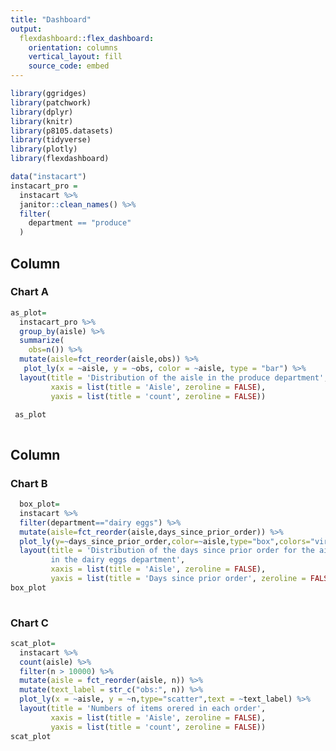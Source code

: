 ```yaml
---
title: "Dashboard"
output: 
  flexdashboard::flex_dashboard:
    orientation: columns
    vertical_layout: fill
    source_code: embed
---
```



```r
library(ggridges) 
library(patchwork) 
library(dplyr)
library(knitr)
library(p8105.datasets)
library(tidyverse)
library(plotly)
library(flexdashboard)
```

```r
data("instacart")
instacart_pro =
  instacart %>%
  janitor::clean_names() %>%
  filter(
    department == "produce"
  )

```


Column {data-width=550}
-----------------------------------------------------------------------

### Chart A
```r
as_plot=
  instacart_pro %>%
  group_by(aisle) %>%
  summarize(
    obs=n()) %>%
  mutate(aisle=fct_reorder(aisle,obs)) %>%
   plot_ly(x = ~aisle, y = ~obs, color = ~aisle, type = "bar") %>%
  layout(title = 'Distribution of the aisle in the produce department',
         xaxis = list(title = 'Aisle', zeroline = FALSE),
         yaxis = list(title = 'count', zeroline = FALSE))

 as_plot
  
```

Column {data-width=450}
-----------------------------------------------------------------------
### Chart B
```r
  box_plot=
  instacart %>%
  filter(department=="dairy eggs") %>%
  mutate(aisle=fct_reorder(aisle,days_since_prior_order)) %>%
  plot_ly(y=~days_since_prior_order,color=~aisle,type="box",colors="viridis") %>%
  layout(title = 'Distribution of the days since prior order for the ailes
         in the dairy eggs department',
         xaxis = list(title = 'Aisle', zeroline = FALSE),
         yaxis = list(title = 'Days since prior order', zeroline = FALSE))
box_plot
  
```

### Chart C
```r
scat_plot=
  instacart %>%
  count(aisle) %>% 
  filter(n > 10000) %>% 
  mutate(aisle = fct_reorder(aisle, n)) %>% 
  mutate(text_label = str_c("obs:", n)) %>%
  plot_ly(x = ~aisle, y = ~n,type="scatter",text = ~text_label) %>%
  layout(title = 'Numbers of items orered in each order',
         xaxis = list(title = 'Aisle', zeroline = FALSE),
         yaxis = list(title = 'count', zeroline = FALSE))
scat_plot
   
  
```
                
